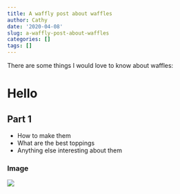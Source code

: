 ```yaml
---
title: A waffly post about waffles
author: Cathy 
date: '2020-04-08'
slug: a-waffly-post-about-waffles
categories: []
tags: []
---
```


There are some things I would love to know about waffles:

# Hello

## Part 1
 - How to make them
 - What are the best toppings
 - Anything else interesting about them
 
### Image

![](https://placekitten.com/400/400)

